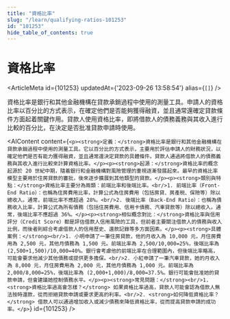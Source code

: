 ```yaml
---
title: "資格比率"
slug: "/learn/qualifying-ratios-101253"
id: "101253"
hide_table_of_contents: true
---
```



# 資格比率

<ArticleMeta id={101253} updatedAt={'2023-09-26 13:58:54'} alias={`[]`} />
<div className='border-solid border-b border-t-0 my-4 border-[var(--ifm-color-gray-300)]' />

資格比率是銀行和其他金融機構在貸款承銷過程中使用的測量工具。申請人的資格比率以百分比的方式表示，在確定他們是否能夠獲得融資，並且通常還確定貸款條件方面起着關鍵作用。貸款人使用資格比率，即將借款人的債務義務與其收入進行比較的百分比，在決定是否批准貸款申請時使用。

<AIContent content={`<p><strong>定義：</strong>資格比率是銀行和其他金融機構在貸款承銷過程中使用的測量工具。它以百分比的方式表示，主要用於評估申請人的財務狀況，以確定他們是否有能力獲得融資，並且通常還決定貸款的具體條件。貸款人通過將借款人的債務義務與其收入進行比較來計算資格比率。</p><p><strong>起源：</strong>資格比率的概念起源於 20 世紀中期，隨着銀行和金融機構對風險管理的重視逐漸發展起來。最早的資格比率模型主要用於住房貸款的審批，後來逐步擴展到其他類型的貸款。</p><p><strong>類別與特點：</strong>資格比率主要分為兩類：前端比率和後端比率。<br/>1. 前端比率（Front-End Ratio）：也稱為住房費用比率，計算公式為住房費用（包括房貸、房產税、保險等）除以總收入。通常，前端比率不應超過 28%。<br/>2. 後端比率（Back-End Ratio）：也稱為債務收入比率，計算公式為所有債務（包括住房費用、信用卡債務、汽車貸款等）除以總收入。通常，後端比率不應超過 36%。</p><p><strong>相似概念對比：</strong>資格比率與信用評分（Credit Score）都是評估借款人信用風險的工具，但前者主要關注借款人的債務與收入比例，而後者則綜合考慮借款人的信用歷史、還款記錄等多方面因素。</p><p><strong>具體案例：</strong><br/>1. 小明申請了一筆住房貸款，他的月收入為 10,000 元，月住房費用為 2,500 元，其他月債務為 1,500 元。前端比率為 2,500/10,000=25%，後端比率為 (2,500+1,500)/10,000=40%。銀行會考慮他的前端比率在合理範圍內，但後端比率略高，可能會要求他減少其他債務或提供更多擔保。<br/>2. 小紅申請了一筆汽車貸款，她的月收入為 8,000 元，月住房費用為 2,000 元，其他月債務為 1,000 元。前端比率為 2,000/8,000=25%，後端比率為 (2,000+1,000)/8,000=37.5%。銀行可能會批准她的貸款申請，但會建議她控制債務水平。</p><p><strong>常見問題：</strong><br/>1. <strong>資格比率過高會怎樣？</strong> 如果資格比率過高，貸款人可能會認為借款人無法按時還款，從而拒絕貸款申請或要求更高的利率。<br/>2. <strong>如何降低資格比率？</strong> 借款人可以通過增加收入或減少債務來降低資格比率，從而提高貸款申請的成功率。</p>`} id={101253} />
